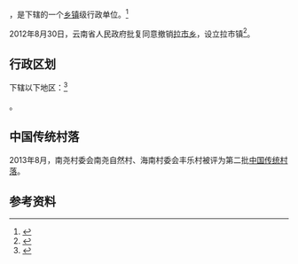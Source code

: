 {{中国乡级行政区|53/07/21/202/000}}

'''{{PAGENAMEBASE}}'''，是{{PRC admin/fullname|53/07/21/202/000|3}}下辖的一个[[乡镇|乡镇]]级行政单位。<ref>{{PRC admin/ref sgc|{{PRC admin/parent|53/07/21/202/000}}}}</ref>

2012年8月30日，云南省人民政府批复同意撤销[[拉市乡|拉市乡]]，设立拉市镇<ref>{{Cite web |url=http://www.yn.gov.cn/yn_zwlanmu/qy/wj/yz/201211/t20121101_20776.html |title=云南省人民政府关于同意丽江市玉龙县部分乡撤乡设镇的批复（云政复〔2012〕67号） |access-date=2017-09-08 |archive-url=https://web.archive.org/web/20170909005713/http://www.yn.gov.cn/yn_zwlanmu/qy/wj/yz/201211/t20121101_20776.html |archive-date=2017-09-09 |dead-url=yes }}</ref>。

== 行政区划 ==

{{PAGENAMEBASE}}下辖以下地区：<ref>{{PRC admin/ref sgc|53/07/21/202/000}}</ref>

{{PRC admin/children|53/07/21/202/000}}。

==中国传统村落==
2013年8月，南尧村委会南尧自然村、海南村委会丰乐村被评为第二批[[中国传统村落|中国传统村落]]。

== 参考资料 ==

{{reflist}}

{{行政区划小作品}}
{{PRC admin/navcat|53/07/21/202/000}}